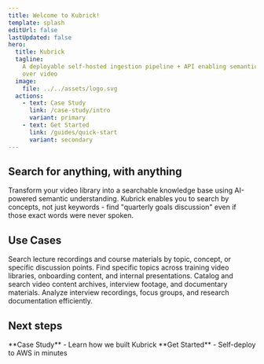 ```yaml
---
title: Welcome to Kubrick!
template: splash
editUrl: false
lastUpdated: false
hero:
  title: Kubrick
  tagline:
    A deployable self-hosted ingestion pipeline + API enabling semantic search
    over video
  image:
    file: ../../assets/logo.svg
  actions:
    - text: Case Study
      link: /case-study/intro
      variant: primary
    - text: Get Started
      link: /guides/quick-start
      variant: secondary
---
```



<div class="px-18 max-w-7xl mx-auto">

<h2 class='font-bold text-2xl md:text-3xl lg:text-4xl bg-gradient-to-r from-orange-400 to-pink-400 bg-clip-text text-transparent'>
  Search for anything, with anything
</h2>

Transform your video library into a searchable knowledge base using AI-powered
semantic understanding. Kubrick enables you to search by concepts, not just
keywords - find "quarterly goals discussion" even if those exact words were
never spoken.

<section>
  <Sidekick
    title='Semantic Video Search'
    description='Search by concepts and context, not just keywords. Find moments based on meaning and intent.'
    image='/src/assets/demos/landing/search-text.avifs'
  />
  <Sidekick
    title='Beyond Text Search'
    description='Retrieve results using image, audio, or video media queries'
    image='/src/assets/demos/landing/search-image.avifs'
    reversed={true}
  />
  <Sidekick
    title='Automated Ingestion Pipeline'
    description='Upload using the API, or add videos to your S3 bucket through an external integration. The pipeline takes care of the rest.'
    image='/src/assets/demos/landing/ingestion.avifs'
  />
</section>

## Use Cases

<CardGrid>
  <Card title='Educational Institutions' icon='open-book'>
    Search lecture recordings and course materials by topic, concept, or
    specific discussion points.
  </Card>
  <Card title='Corporate Training' icon='rocket'>
    Find specific topics across training video libraries, onboarding content,
    and internal presentations.
  </Card>
  <Card title='Media & Entertainment' icon='seti:video'>
    Catalog and search video content archives, interview footage, and
    documentary materials.
  </Card>
  <Card title='Research Organizations' icon='document'>
    Analyze interview recordings, focus groups, and research documentation
    efficiently.
  </Card>
</CardGrid>

## Next steps

<LinkedCardGroup>
  <LinkedCard href='/case-study/intro'>
    **Case Study** - Learn how we built Kubrick
  </LinkedCard>
  <LinkedCard href='/guides/get-started'>
    **Get Started** - Self-deploy to AWS in minutes
  </LinkedCard>
</LinkedCardGroup>

</div>
